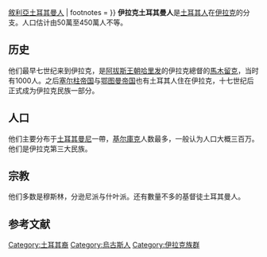 {{Unreferenced|time=2018-01-05T08:21:21+00:00}}
{{Infobox ethnic group
| group            = 伊拉克土耳其曼人
| native_name      = Irak Türkmenleri
| native_name_lang = tr
| image            = [[File:Flag_of_Turkmeneli_official.jpg|250px]]
| image_caption    = 伊拉克土耳其曼人官方旗帜
| population       = 3 million  (2013 Iraqi Ministry of Planning estimate)<ref name="Triana"/><ref name=Bassem2016/> <br/> Estimated 4 million to 5 million (or 10%-13% of the Iraqi population in 2020-21)<ref name=Tastekin2018>{{cite web|last=Tastekin|first=Fehim|year=2018|title=Why Iraqi Turkmens are excluded from the new government|url=https://www.al-monitor.com/originals/2018/10/turkey-iraq-new-administration-excludes-turkmens.html|publisher=[[Al-Monitor|Al-Monitor]]|quote=Turkmens are said to be 10-13% of the overall Iraqi population, but that ratio is not reflected in parliament.|accessdate=12 September 2021|archive-url=https://web.archive.org/web/20210912125910/https://www.al-monitor.com/originals/2018/10/turkey-iraq-new-administration-excludes-turkmens.html|archive-date=12 September 2021}}</ref><ref name=Dolamari2016>{{cite web|last=Dolamari|first=Mewan|year=2016|title='Turkmens marginalized in Mosul liberation'|url=https://www.kurdistan24.net/en/story/3349-%27Turkmens-marginalized-in-Mosul-liberation%27|publisher=[[Kurdistan24|Kurdistan24]]|quote=Turkmens in Iraq and the Kurdistan Region... represent the third largest ethnic group in Iraq (13 percent of the population).|accessdate=12 September 2021|archive-url=https://web.archive.org/web/20210912125718/https://www.kurdistan24.net/en/story/3349-%27Turkmens-marginalized-in-Mosul-liberation%27|archive-date=12 September 2021}}</ref><ref name="Güger2021">{{cite web|last=Güger|first=M. Birol|year=2021|title=Erşat Salihi'nin istifası, iç savaş senaryoları ve Irak Türklerinin geleceği|url=https://www.cumhuriyet.com.tr/yazarlar/olaylar-ve-gorusler/ersat-salihi-ic-savas-ve-irak-turklerinin-gelecegi-m-birol-guger-1824748|quote=Peki, bu durumda Irak’ta yaşayan 4 milyon Türk ne ile karşılaşacak?|publisher=[[Cumhuriyet|Cumhuriyet]]|accessdate=12 September 2021|archive-date=2021-10-28|archive-url=https://web.archive.org/web/20211028184106/https://www.cumhuriyet.com.tr/yazarlar/olaylar-ve-gorusler/ersat-salihi-ic-savas-ve-irak-turklerinin-gelecegi-m-birol-guger-1824748}}</ref><ref name=Sari2020>{{cite web|last=Sari|first=Esra|year=2020|title=Irak'ta 5 milyon Türkmen yaşıyor|url=http://www.ticarihayat.com.tr/haber/Irak-ta-5-milyon-Turkmen-yasiyor/58049|quote=Irak’ta yaklaşık 5 milyon Türkmen yaşamaktadır.|publisher=Ticari Hayat|accessdate=12 September 2021|archive-date=2021-10-26|archive-url=https://web.archive.org/web/20211026232535/http://www.ticarihayat.com.tr/haber/Irak-ta-5-milyon-Turkmen-yasiyor/58049}}</ref>
| popplace         = 主要在[[土耳其曼尼|土耳其曼尼]]地区
| langs            = {{link-en|伊拉克土耳其語|Iraqi Turkmen#Language}}和 [[標準土耳其語|標準土耳其語]]<ref name=Johanson2021>{{citation|author=[[Lars_Johanson|Johanson, Lars]]|year=2021|title=Turkic|url=https://books.google.com/books?id=huk9EAAAQBAJ&pg=PT135|quote=Turkish is the largest and most vigorous Turkic language, spoken by over 80 million people, a third of the total number of Turkic-speakers... Turkish is a recognized regional minority language in North Macedonia, Kosovo, Romania, and Iraq.|pages=98–99|publisher=[[Cambridge_University_Press|Cambridge University Press]]|isbn=9781009038218|accessdate=2022-05-04|archive-date=2022-05-04|archive-url=https://web.archive.org/web/20220504062151/https://books.google.com/books?id=huk9EAAAQBAJ&pg=PT135}}</ref> 
<br/> 少數為[[美索不达米亚阿拉伯语|美索不达米亚阿拉伯语]], [[庫爾德語|庫爾德語]]
| religions        = 多數為 [[伊斯蘭教|伊斯蘭教]] ([[遜尼派|遜尼派]]; [[什叶派|什叶派]])<ref name="Jawar">{{Harvnb|Jawhar|2010|pp=313–328}}: "In short, Iraqi Turkmen are a unique ethnic group; they are predominantly Muslim and divided into two main sects: Shiites (40%) Sunnites (60%), and have strong cultural ties with Turkey"</ref><ref name="Oğuzlu313"/><br />少數為 [[基督教|基督教]] ([[天主教|天主教]])<ref name="IraqTheMinoritiesOfNineveh">{{cite news|title=Iraq: The minorities of Nineveh|url=https://www.bbc.co.uk/news/world-middle-east-28351073|author=Mina al-Lami|publisher=[[BBC|BBC]]|date=July 21, 2014|archive-url=https://web.archive.org/web/20200514010333/https://www.bbc.com/news/world-middle-east-28351073|archive-date=May 14, 2020|url-status=live}}</ref><ref name="auto">{{cite web|url=https://www.aljazeera.com/features/2017/2/13/iraqs-turkmen-mobilise-for-a-post-isil-future|title=Iraq's Turkmen mobilise for a post-ISIL future|first=Alex|last=Shams|website=www.aljazeera.com|access-date=2022-05-04|archive-date=2022-05-13|archive-url=https://web.archive.org/web/20220513201016/https://www.aljazeera.com/features/2017/2/13/iraqs-turkmen-mobilise-for-a-post-isil-future}}</ref>
| related          = {{link-en|黎巴嫩土耳其人|Turks in Lebanon}} {{·}} [[敘利亞土耳其曼人|敘利亞土耳其曼人]]
| footnotes        = 
}}
'''伊拉克土耳其曼人'''是[[土耳其人|土耳其人]]在[[伊拉克|伊拉克]]的分支。人口估计由50萬至450萬人不等。

==历史==
他们最早七世纪来到伊拉克，是[[阿拔斯王朝|阿拔斯王朝]][[哈里发|哈里发]]的伊拉克總督的[[馬木留克|馬木留克]]，当时有1000人。之后[[塞尔柱帝国|塞尔柱帝国]]与[[鄂图曼帝国|鄂图曼帝国]]也有土耳其人住在伊拉克，十七世纪后正式成为伊拉克民族一部分。

==人口==
他们主要分布于[[土耳其曼尼|土耳其曼尼]]一帶，[[基尔庫克|基尔庫克]]人数最多，一般认为人口大概三百万。他们是伊拉克第三大民族。

==宗教==
他们多数是穆斯林，分逊尼派与什叶派。还有數量不多的基督徒土耳其曼人。

==参考文献==
{{reflist}}

{{Turkic peoples}}

[[Category:土耳其裔|Category:土耳其裔]]
[[Category:烏古斯人|Category:烏古斯人]]
[[Category:伊拉克族群|Category:伊拉克族群]]
